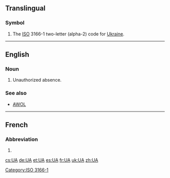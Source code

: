 {{also|Appendix:Variations of "ua"}}
==Translingual==

===Symbol===
{{head|mul|symbol}}
# The [[ISO]] 3166-1 two-letter (alpha-2) code for [[Ukraine]].

[[Category:ISO 3166-1]]
----
==English==

===Noun===
{{en-noun}}
# {{context|military|lang=en}} Unauthorized absence.

===See also===
* [[AWOL]]
----
==French==
===Abbreviation===
{{head|fr|abbreviation}}
# {{abbreviation of|lang=fr|unité astronomique}}

[[cs:UA]]
[[de:UA]]
[[et:UA]]
[[es:UA]]
[[fr:UA]]
[[uk:UA]]
[[zh:UA]]